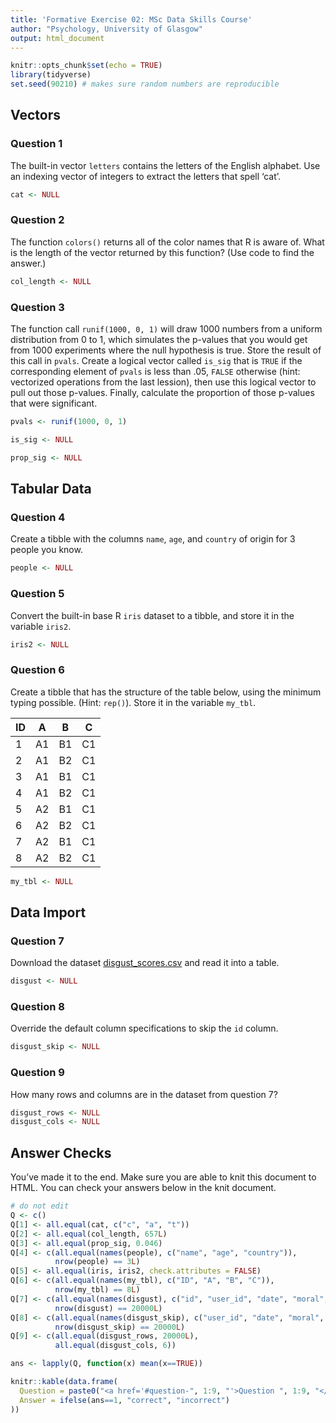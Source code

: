 ```yaml
---
title: 'Formative Exercise 02: MSc Data Skills Course'
author: "Psychology, University of Glasgow"
output: html_document
---
```


```r
knitr::opts_chunk$set(echo = TRUE)
library(tidyverse)
set.seed(90210) # makes sure random numbers are reproducible
```

## Vectors

### Question 1

The built-in vector `letters` contains the letters of the English alphabet.  Use an indexing vector of integers to extract the letters that spell 'cat'.

```r
cat <- NULL
```


### Question 2

The function `colors()` returns all of the color names that R is aware of. What is the length of the vector returned by this function? (Use code to find the answer.)

```r
col_length <- NULL
```

### Question 3

The function call `runif(1000, 0, 1)` will draw 1000 numbers from a uniform distribution from 0 to 1, which simulates the p-values that you would get from 1000 experiments where the null hypothesis is true. Store the result of this call in `pvals`. Create a logical vector called `is_sig` that is `TRUE` if the corresponding element of `pvals` is less than .05, `FALSE` otherwise (hint: vectorized operations from the last lession), then use this logical vector to pull out those p-values. Finally, calculate the proportion of those p-values that were significant.

```r
pvals <- runif(1000, 0, 1)

is_sig <- NULL

prop_sig <- NULL

```


## Tabular Data 

### Question 4

Create a tibble with the columns `name`, `age`, and `country` of origin for 3 people you know.

```r

people <- NULL

```


### Question 5

Convert the built-in base R `iris` dataset to a tibble, and store it in the variable `iris2`.

```r
iris2 <- NULL
```


### Question 6

Create a tibble that has the structure of the table below, using the minimum typing possible. (Hint: `rep()`).  Store it in the variable `my_tbl`.

ID |  A | B   | C
--|-----|-----|---
1	| A1	| B1	| C1	
2	| A1	| B2	| C1	
3	| A1	| B1	| C1	
4	| A1	| B2	| C1	
5	| A2	| B1	| C1	
6	| A2	| B2	| C1	
7	| A2	| B1	| C1	
8	| A2	| B2	| C1

```r
my_tbl <- NULL  
```


## Data Import

### Question 7

Download the dataset [disgust_scores.csv](https://psyteachr.github.io/msc-data-skills/data/disgust_scores.csv) and read it into a table.

```r
disgust <- NULL
```


### Question 8

Override the default column specifications to skip the `id` column.

```r
disgust_skip <- NULL
```

### Question 9
  
How many rows and columns are in the dataset from question 7?

```r
disgust_rows <- NULL
disgust_cols <- NULL
```


## Answer Checks

You've made it to the end. Make sure you are able to knit this document to HTML. You can check your answers below in the knit document.

```r
# do not edit
Q <- c()
Q[1] <- all.equal(cat, c("c", "a", "t"))
Q[2] <- all.equal(col_length, 657L)
Q[3] <- all.equal(prop_sig, 0.046)
Q[4] <- c(all.equal(names(people), c("name", "age", "country")),
          nrow(people) == 3L)
Q[5] <- all.equal(iris, iris2, check.attributes = FALSE)
Q[6] <- c(all.equal(names(my_tbl), c("ID", "A", "B", "C")),
          nrow(my_tbl) == 8L)
Q[7] <- c(all.equal(names(disgust), c("id", "user_id", "date", "moral", "pathogen", "sexual")), 
          nrow(disgust) == 20000L)
Q[8] <- c(all.equal(names(disgust_skip), c("user_id", "date", "moral", "pathogen", "sexual")), 
          nrow(disgust_skip) == 20000L)
Q[9] <- c(all.equal(disgust_rows, 20000L),
          all.equal(disgust_cols, 6))

ans <- lapply(Q, function(x) mean(x==TRUE))

knitr::kable(data.frame(
  Question = paste0("<a href='#question-", 1:9, "'>Question ", 1:9, "</a>"),
  Answer = ifelse(ans==1, "correct", "incorrect")
))
```